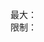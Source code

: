 最大：{{convert|37|ft|m|1}}<br />限制：{{convert|41|ft|m|1}}<noinclude>[[Category:尼米兹级航空母舰讯息模板|{{PAGENAME}}]]</noinclude>